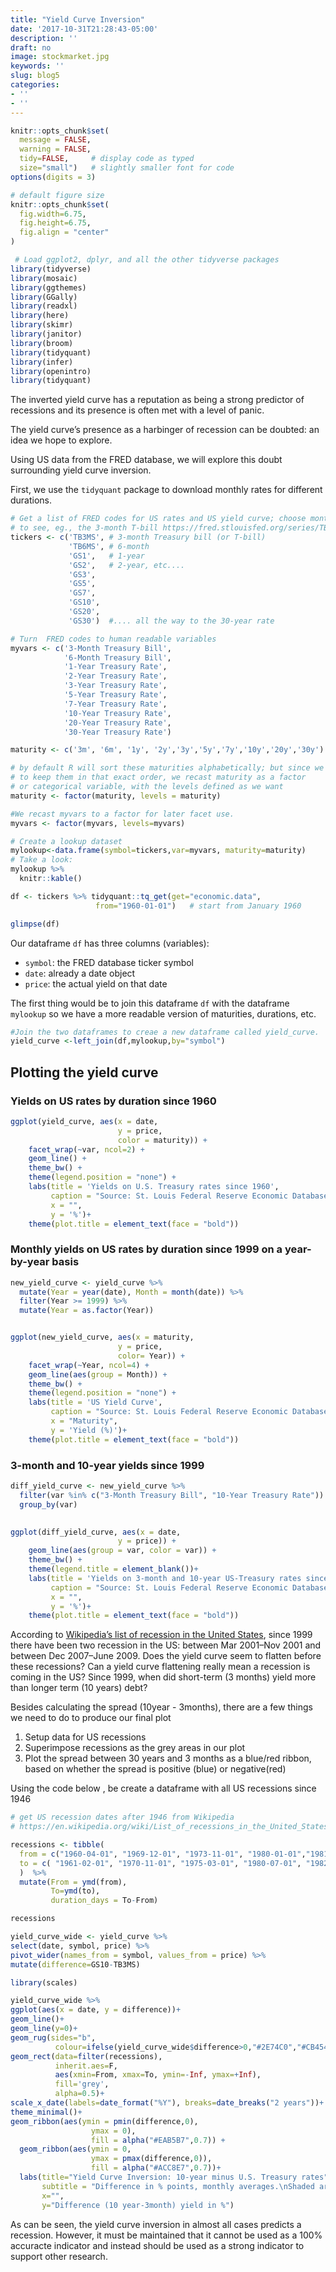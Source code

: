 ```yaml
---
title: "Yield Curve Inversion"
date: '2017-10-31T21:28:43-05:00'
description: ''
draft: no
image: stockmarket.jpg
keywords: ''
slug: blog5
categories:
- ''
- ''
---
```


```r

knitr::opts_chunk$set(
  message = FALSE, 
  warning = FALSE, 
  tidy=FALSE,     # display code as typed
  size="small")   # slightly smaller font for code
options(digits = 3)

# default figure size
knitr::opts_chunk$set(
  fig.width=6.75, 
  fig.height=6.75,
  fig.align = "center"
)
```


```r

 # Load ggplot2, dplyr, and all the other tidyverse packages
library(tidyverse) 
library(mosaic)
library(ggthemes)
library(GGally)
library(readxl)
library(here)
library(skimr)
library(janitor)
library(broom)
library(tidyquant)
library(infer)
library(openintro)
library(tidyquant)

```

The inverted yield curve has a reputation as being a strong predictor of recessions and its presence is often met with a level of panic. 

The yield curve's presence as a harbinger of recession can be doubted: an idea we hope to explore. 

Using US data from the FRED database, we will explore this doubt surrounding yield curve inversion.


First, we use the `tidyquant` package to download monthly rates for different durations. 

```r
# Get a list of FRED codes for US rates and US yield curve; choose monthly frequency
# to see, eg., the 3-month T-bill https://fred.stlouisfed.org/series/TB3MS
tickers <- c('TB3MS', # 3-month Treasury bill (or T-bill)
             'TB6MS', # 6-month
             'GS1',   # 1-year
             'GS2',   # 2-year, etc....
             'GS3',
             'GS5',
             'GS7',
             'GS10',
             'GS20',
             'GS30')  #.... all the way to the 30-year rate

# Turn  FRED codes to human readable variables
myvars <- c('3-Month Treasury Bill',
            '6-Month Treasury Bill',
            '1-Year Treasury Rate',
            '2-Year Treasury Rate',
            '3-Year Treasury Rate',
            '5-Year Treasury Rate',
            '7-Year Treasury Rate',
            '10-Year Treasury Rate',
            '20-Year Treasury Rate',
            '30-Year Treasury Rate')

maturity <- c('3m', '6m', '1y', '2y','3y','5y','7y','10y','20y','30y')

# by default R will sort these maturities alphabetically; but since we want
# to keep them in that exact order, we recast maturity as a factor 
# or categorical variable, with the levels defined as we want
maturity <- factor(maturity, levels = maturity)

#We recast myvars to a factor for later facet use.
myvars <- factor(myvars, levels=myvars)

# Create a lookup dataset
mylookup<-data.frame(symbol=tickers,var=myvars, maturity=maturity)
# Take a look:
mylookup %>% 
  knitr::kable()

df <- tickers %>% tidyquant::tq_get(get="economic.data", 
                   from="1960-01-01")   # start from January 1960

glimpse(df)
```

Our dataframe `df` has three columns (variables):

- `symbol`: the FRED database ticker symbol
- `date`: already a date object
- `price`: the actual yield on that date

The first thing would be to join this dataframe `df` with the dataframe `mylookup` so we have a more readable version of maturities, durations, etc.


```r

#Join the two dataframes to creae a new dataframe called yield_curve.
yield_curve <-left_join(df,mylookup,by="symbol") 

```

## Plotting the yield curve


### Yields on US rates by duration since 1960


```r

ggplot(yield_curve, aes(x = date, 
                        y = price, 
                        color = maturity)) +
    facet_wrap(~var, ncol=2) +
    geom_line() +
    theme_bw() +
    theme(legend.position = "none") +
    labs(title = 'Yields on U.S. Treasury rates since 1960', 
         caption = "Source: St. Louis Federal Reserve Economic Database (FRED)",
         x = "", 
         y = '%')+
    theme(plot.title = element_text(face = "bold"))


```


### Monthly yields on US rates by duration since 1999 on a year-by-year basis



```r

new_yield_curve <- yield_curve %>%
  mutate(Year = year(date), Month = month(date)) %>%
  filter(Year >= 1999) %>% 
  mutate(Year = as.factor(Year))


ggplot(new_yield_curve, aes(x = maturity, 
                        y = price,
                        color= Year)) +
    facet_wrap(~Year, ncol=4) +
    geom_line(aes(group = Month)) +
    theme_bw() +
    theme(legend.position = "none") +
    labs(title = 'US Yield Curve', 
         caption = "Source: St. Louis Federal Reserve Economic Database (FRED)",
         x = "Maturity", 
         y = 'Yield (%)')+
    theme(plot.title = element_text(face = "bold"))


```

### 3-month and 10-year yields since 1999


```r

diff_yield_curve <- new_yield_curve %>% 
  filter(var %in% c("3-Month Treasury Bill", "10-Year Treasury Rate")) %>% 
  group_by(var)
  

ggplot(diff_yield_curve, aes(x = date, 
                        y = price)) +
    geom_line(aes(group = var, color = var)) +
    theme_bw() +
    theme(legend.title = element_blank())+
    labs(title = 'Yields on 3-month and 10-year US-Treasury rates since 1999', 
         caption = "Source: St. Louis Federal Reserve Economic Database (FRED)",
         x = "", 
         y = '%')+
    theme(plot.title = element_text(face = "bold"))


```

According to [Wikipedia's list of recession in the United States](https://en.wikipedia.org/wiki/List_of_recessions_in_the_United_States), since 1999 there have been two recession in the US: between Mar 2001–Nov 2001 and between Dec 2007–June 2009. Does the yield curve seem to flatten before these recessions? Can a yield curve flattening really mean a recession is coming in the US? Since 1999, when did short-term (3 months) yield more than longer term (10 years) debt?



Besides calculating the spread (10year - 3months), there are a few things we need to do to produce our final plot

1. Setup data for US recessions 
1. Superimpose recessions as the grey areas in our plot
1. Plot the spread between 30 years and 3 months as a blue/red ribbon, based on whether the spread is positive (blue) or negative(red)


Using the code below , be create a dataframe with all US recessions since 1946

```r

# get US recession dates after 1946 from Wikipedia 
# https://en.wikipedia.org/wiki/List_of_recessions_in_the_United_States

recessions <- tibble(
  from = c("1960-04-01", "1969-12-01", "1973-11-01", "1980-01-01","1981-07-01", "1990-07-01", "2001-03-01", "2007-12-01"),  
  to = c( "1961-02-01", "1970-11-01", "1975-03-01", "1980-07-01", "1982-11-01", "1991-03-01", "2001-11-01", "2009-06-01") 
  )  %>% 
  mutate(From = ymd(from), 
         To=ymd(to),
         duration_days = To-From)

recessions

yield_curve_wide <- yield_curve %>% 
select(date, symbol, price) %>% 
pivot_wider(names_from = symbol, values_from = price) %>% 
mutate(difference=GS10-TB3MS)

```

```r
library(scales)

yield_curve_wide %>% 
ggplot(aes(x = date, y = difference))+
geom_line()+
geom_line(y=0)+
geom_rug(sides="b",
          colour=ifelse(yield_curve_wide$difference>0,"#2E74C0","#CB454A"))+
geom_rect(data=filter(recessions), 
          inherit.aes=F, 
          aes(xmin=From, xmax=To, ymin=-Inf, ymax=+Inf), 
          fill='grey', 
          alpha=0.5)+
scale_x_date(labels=date_format("%Y"), breaks=date_breaks("2 years"))+
theme_minimal()+
geom_ribbon(aes(ymin = pmin(difference,0), 
                  ymax = 0), 
                  fill = alpha("#EAB5B7",0.7)) +
  geom_ribbon(aes(ymin = 0, 
                  ymax = pmax(difference,0)), 
                  fill = alpha("#ACC8E7",0.7))+
  labs(title="Yield Curve Inversion: 10-year minus U.S. Treasury rates", 
       subtitle = "Difference in % points, monthly averages.\nShaded areas correspond to recessions",
       x="",
       y="Difference (10 year-3month) yield in %")

```
As can be seen, the yield curve inversion in almost all cases predicts a recession. However, it must be maintained that it cannot be used as a 100% accuracte indicator and instead should be used as a strong indicator to support other research. 

